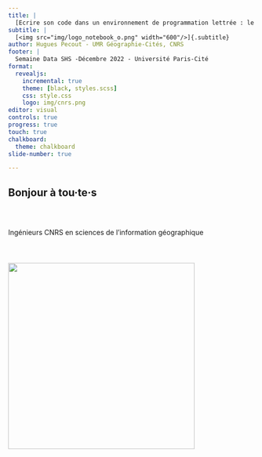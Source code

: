 ```yaml
---
title: |
  [Ecrire son code dans un environnement de programmation lettrée : le notebook]{.title}
subtitle: |
  [<img src="img/logo_notebook_o.png" width="600"/>]{.subtitle}
author: Hugues Pecout - UMR Géographie-Cités, CNRS
footer: |
  Semaine Data SHS -Décembre 2022 - Université Paris-Cité
format:
  revealjs:
    incremental: true
    theme: [black, styles.scss]
    css: style.css
    logo: img/cnrs.png
editor: visual
controls: true
progress: true
touch: true
chalkboard: 
  theme: chalkboard
slide-number: true

---
```




## Bonjour à tou·te·s

<p class="medpcenter" style="margin-top:60px;margin-bottom:0px;">Ingénieurs CNRS en sciences de l'information géographique</p>

<img src="img/users.png" style="float:left;margin-top:40px;" width="380"/>


<!-- <div id="rightls"> -->
<!-- <ul class="pucsmall22" style="margin-top:40px;"> -->
<!-- > - Le langage R comme outil principal -->
<!-- > - Production régulière de notebook R -->
<!-- > - Responsables du projet Rzine -->
<!-- </ul> -->


<!-- <div class="fragment"> -->
<!-- <img src="img/users2.png" style="float:left;margin-top:10px;margin-left:60px;" width="186"/> -->


<!-- <div id="rightseb"> -->
<!-- <ul class="xpucsmall" style="margin-top:50px;"> -->
<!-- > - <span style="color:#f7a41f;">Ingénieur de recherche</span> -->
<!-- > - <span style="color:#f7a41f;">Geomatique/Informatique</span> -->
<!-- > - <span style="color:#f7a41f;">Coord. du GT Notebook</span> -->
<!-- > - <span style="color:#f7a41f;">Membre du projet Rzine</span> -->
<!-- </ul> -->
<!-- </div> -->
<!-- </div> -->

<!-- </div> -->

<!-- <aside class="notes"> -->
<!-- Un groupe de travail inter-disciplinaire travaillant à un portail de ressources, ouvert, dédié à l'observation théorique et pratique des notebooks -->
<!-- </aside> -->


<!-- # {data-background="img/logo_notebook2.png" data-background-size="1000px"} -->

<!-- <h2>**Le notebook**</h2> -->

<!-- <br> -->
<!-- <br> -->
<!-- <br> -->
<!-- <br> -->
<!-- <br> -->
<!-- <br> -->
<!-- <br> -->
<!-- <br> -->
<!-- <br> -->
<!-- <br> -->



<!-- ## Définition -->

<!-- <p class="medpcenter" style="margin-top:40px;font-size:75%;">**Interface de programmation qui permet de combiner des sections en langage naturel et des sections en langage informatique**</p> -->

<!-- <p class="smallpcenter" style="margin-top:30px;font-size:55%;"><span style="color:grey;"><b>De nombreuses dénominations existent :</span></b></p> -->

<!-- <ul class="pucsmall2" style="margin-top:0px;font-size:50%;"> -->
<!-- > - <span style="color:grey;">*Article exécutable*</span> -->
<!-- > - <span style="color:grey;">*Document computationnel*</span> -->
<!-- > - <span style="color:grey;">*Document électronique interactif*</span> -->
<!-- > - <span style="color:grey;">*Bloc-note*</span> -->
<!-- > - <span style="color:grey;">*Cahiers de programmation*</span> -->
<!-- > - <span style="color:grey;">*Cahier électronique d'analyse*</span> -->
<!-- > - <span style="color:grey;">*Calepin électronique*</span> -->
<!-- > - <span style="color:grey;">*Carnet de code*</span> -->
<!-- > - <span style="color:grey;">*Manifeste algorithmique*</span> -->
<!-- > - <span style="color:grey;">**Notebook !**</span> -->
<!-- > - <span style="color:grey;">*...*</span> -->


<!-- </ul> -->


<!-- <p class="medpcenter" style="margin-top:30px;font-size:75%;">**Un notebook permet d'appliquer le paradigme de programmation lettrée, qui facilite le partage, le travail collaboratif et la reproductibilité**</p> -->


<!-- ## Une logique... des pratiques -->

<!-- <img src="img/notebook_1.png" style="margin-top:40px;" width="1000"/> -->

<!-- <p style="font-size:60%;">La mise en forme du texte se fait à l'aide d'un langage de balisage (Markdown, html...)</p> -->

<!-- ## Anatomie d'un notebook -->

<!-- <p class="smallpcenter" style="margin-top:70px;">Simple fichier texte<P> -->
<!-- <img src="img/notebook_2.png" style="margin-top:80px;" width="1000"/> -->

<!-- ## Notebook sans code ? -->

<!-- <img src="img/notebook_3.png" style="margin-top:120px;" width="1000"/> -->

<!-- ## Stylo d'Human-Num -->

<!-- <p class="smallpcenter" style="margin-top:40px;" >Développé par le [CRC-EN](https://ecrituresnumeriques.ca/fr/) avec le support [Érudit](https://www.erudit.org/fr/) et de la [TGIR Huma-Num](https://www.huma-num.fr/)</p> -->

<!-- <img src="img/stylo.png" style="margin-top:5px;" width="550"/> -->

<!-- <p class="smallpcenter" style="margin-top:30px;">Sinon, il existe beaucoup d'éditeurs libres ([CodiMD](https://hackmd.io/MVFMDJaVTkKM-s4IUz_q7A?both)...)</p> -->

<!-- ## Le Markdown (Gruber, 2004) -->

<!-- <div id="codermd"> -->
<!-- <p class="smallpcenter">Fichier Markdown (.md)</p> -->
<!-- ```{r, file = 'img/hackmd.md', eval=FALSE} -->
<!-- ``` -->

<!-- <p class="smallpcenter">-> Visualiser sur [HackMD](https://hackmd.io/MVFMDJaVTkKM-s4IUz_q7A?both)</p> -->

<!-- </div> -->

<!-- <div id="codehtml"> -->
<!-- <p class="smallpcenter">Texte mis en forme (sortie html)</p> -->
<!-- ![](img/hackmd.png) -->
<!-- </div> -->


<!-- ## Exemple de Notebook -->

<!-- ## Le Notebook Rmarkdown -->

<!-- <div id="codermd"> -->

<!-- <p class="smallpcenter">Fichier source (.rmd)</p> -->

<!-- ```{r, file = 'img/exemple.rmd', eval=FALSE} -->
<!-- ``` -->
<!-- </div> -->

<!-- <div id="codehtml"> -->

<!-- <p class="smallpcenter">Fichier en sortie (.html)</p> -->

<!-- ![](img/markdown.png) -->
<!-- </div> -->


<!-- ##  « Kniter » <img src="img/knito.png" width="85" style="margin-top:0px;margin-bottom:-15px;"/> un .rmd  -->

<!-- <img src="img/knitr_process.png" style="margin-top:30px;" width="800"/> -->

<!-- ##  {data-background="img/markdown2.png" data-background-size="1400px"} -->


<!-- ##  {data-background="img/markdown3.png" data-background-size="1400px"} -->


<!-- # {data-background="img/history.jpeg" data-background-size="750px"} -->

<!-- <br> -->
<!-- <br> -->
<!-- <br> -->
<!-- <br> -->
<!-- <br> -->
<!-- <br> -->
<!-- <br> -->
<!-- <br> -->
<!-- <br> -->
<!-- <br> -->



<!-- ## Les prémices -->


<!-- <div id="codermd2"> -->

<!-- <p class="medpcenter" style="margin-top:30px;"><span style="color:#f7a41f;">**Ancêtres du notebook :**</span></p> -->

<!-- <ul class="pucsmall22" style="margin-top:20px;"> -->
<!-- > - 1970 : Scratchpad (Axiom) -->
<!-- > - 1987 : MathCad  -->
<!-- > - 1988 : Mathematica  -->
<!-- > - 1989 : Maple  -->
<!-- > - 2011 : IPython -->
<!-- </ul> -->

<!-- <img src="img/Wolfram-Language-on-early-Mac.png" style="margin-top:40px;" width="300"/> -->


<!-- </div> -->

<!-- <div id="codehtml2"> -->

<!-- <p class="medpcenter" style="margin-top:30px;"><span style="color:#f7a41f;">**Émergence de la recherche reproductible**</span></p> -->

<!-- <p style="font-size:60%;margin-top:30px;">En 1976, **Jon Claerbout** publie l'ouvrage : <br> -->
<!-- [*Fundamentals of Geophysical Data Processing*](http://sepwww.stanford.edu/sep/prof/fgdp5.pdf)</p> -->

<!-- <p style="font-size:56%;">Cette 1ère version, non-reproductible, sera le début d'un long travail de recherche sur la reproductibilité de ses travaux... Via des notebooks.</p> -->


<!-- <p class="medpcenter" style="margin-top:90px;"><span style="color:#f7a41f;">**Émergence du Literate Programming**</span></p> -->

<!-- <p style="margin-top:20px;font-size:60%;">Le concept de **programmation lettrée** pensé et mis en oeuvre (1977-78) par **Donald Knuth** est lié à l'histoire des notebooks.</span></p>  -->


<!-- </div> -->


<!-- ## Programmation lettrée -->


<!-- <p class="smallpcenter" style="margin-top:40px;">La **programmation lettrée** est une approche de la programmation qui se veut différente du paradigme de programmation structurée.</p> -->

<!-- > <p style="font-size:50%;">Instead of imagining that our main task is to instruct a computer what to do, let us concentrate rather on explaining to human beings what we want a computer to do. <br> Donald Knuth, [LP Website citations page](http://www.literateprogramming.com/)</p> -->

<!-- > <p style="font-size:50%;">The practitioner of literate programming (...) strives for **a program that is comprehensible because its concepts have been introduced in an order that is best for human understanding** (...). <br> Donald Knuth, [LP Website citations page](http://www.literateprogramming.com/)</p> -->


<!-- <p class="smallpcenter">**Le paradigme de la programmation lettrée**, tel qu'il a été conçu par **Knuth**, s'éloigne dans son écriture de l'ordonnancement imposé par l'ordinateur, et à la place **autorise les développeurs à utiliser un ordre imposé par la logique et le fil de leur pensée**.</p> -->


<!-- ## Multiplication des NB et des plateformes -->

<!-- <img src="img/typonotebook.png" style="margin-top:10px;margin-bottom:0px;" width="670"/> -->

<!-- <p style="font-size:40%;color:grey;margin-top:5px;">S. Lau, I. Drosos, J. M. Markel and P. J. Guo, "The Design Space of Computational Notebooks: An Analysis of 60 Systems in Academia and Industry," 2020 IEEE Symposium on Visual Languages and Human-Centric Computing (VL/HCC), 2020<p> -->



<!-- ## Dernière génération -->

<!-- <img src="img/nouveau_notebook.png" style="margin-bottom:0px;" width="800"/> -->


<!-- ## 2022, l'année <img src="img/quarto.png" width="230" style="margin-top:0px;margin-bottom:-10px;"/>  -->


<!-- <img src="img/quarto2.png" style="margin-top:20px;" width="800"/> -->

<!-- <p class="smallpcenter">[**Quarto**](https://quarto.org/) permet l'utilisation de **R**, **Python**, **Julia**, **Javascript** (**OJS**)...</p> -->



<!-- ## Programmation lettrée & Notebook  -->

<!-- <br> -->

<!-- <img src="img/LP1.png" style="margin-top:60px;" width="800"/> -->

<!-- ## LP, Notebook & Reproductibilité -->

<!-- <img src="img/LP2.png" style="margin-top:60px;" width="800"/>  -->


<!-- # {data-background="img/partie4.png" data-background-size="500px"} -->

<!-- <br> -->
<!-- <br> -->
<!-- <br> -->
<!-- <br> -->
<!-- <br> -->
<!-- <br> -->
<!-- <br> -->
<!-- <br> -->
<!-- <br> -->
<!-- <br> -->


<!-- ## Git, GitHub, GitLab -->


<!-- <p class=smallpcenter" style="margin-top:80px;font-size:85%;">[**Git**](https://git-scm.com/) est un système de gestion de version distribué pour :</p>   -->

<!-- <ul class="pucsmall22"style="margin-top:10px;font-size:77%;"> -->
<!-- > - tracker les changement dans les fichiers texte          -->
<!-- > - gérer l’historique du code source        -->
<!-- > - partager le code dans des dépots distants        -->
<!-- </ul> -->

<!-- <br> -->
<!-- <br> -->
<!-- <p class=smallpcenter" style="margin-top:40px;font-size:83%;">[**GitHub**](https://github.com/) et [**GitLab**](https://about.gitlab.com/) hébèrgent des dépots distants et des services pour gérer des projets (issue tracker, collaboration, hébergement web, CI/CD).</p>   -->



<!-- ## Notebook + Git  -->

<!-- <ul class="pucsmall22"style="margin-top:60px;font-size:85%;"> -->

<!-- <li>Les sources des notebooks sont des fichiers texte</li>  -->

<!--   <ul class="pucsmall22"style="margin-top:15px;font-size:95%;"> -->
<!-- ➡️ Suivi des modifications (*commit*, branches, etc.) -->
<!--    </ul>   -->

<!-- <li style="margin-top:70px;">Certains ont besoin d'être compilé</li>    -->

<!--   <ul class="pucsmall22"style="font-size:95%;margin-top:15px;"> -->
<!-- ➡️ *Continuous Integration*   -->
<!--   </ul>       -->

<!-- <li  style="margin-top:70px;">Certains peuvent être déployés sur le web</li>    -->

<!--   <ul class="pucsmall22"style="font-size:95%;margin-top:15px;"> -->
<!-- ➡️ *Continuous Deployment*  -->
<!--   </ul>   -->

<!-- </ul>   -->



<!-- ## Exemple notebook Quarto -->

<!-- <br> -->
<!-- <br> -->
<!-- <br> -->

<!-- <img src="img/quarto.png" width="240" style="margin-top:0px;margin-bottom:-10px;margin-right:20px;"/> **+** <img src="img/R.png" width="80" style="margin-top:0px;margin-bottom:-10px;margin-right:20px;margin-left:20px;"/> **+** <img src="img/javascript.png" width="50" style="margin-top:0px;margin-bottom:-10px;margin-right:20px;margin-left:20px;"/> **+** <img src="img/git.png" width="120" style="margin-top:0px;margin-bottom:-10px;margin-left:20px;margin-right:20px;"/> **+** <img src="img/github_blanc.png" width="170" style="margin-top:0px;margin-bottom:0px;margin-left:20px;"/>  -->

<!-- <br> -->
<!-- <br> -->
<!-- <br> -->

<!-- <p style="font-size:115%;">[Cliquez-ici !](https://rcarto.github.io/Quarto/)</p> -->


<!-- # {data-background="img/ccl.png" data-background-size="1000px"} -->

<!-- <br> -->
<!-- <br> -->
<!-- <br> -->
<!-- <br> -->
<!-- <br> -->
<!-- <br> -->
<!-- <br> -->
<!-- <br> -->
<!-- <br> -->
<!-- <br> -->



<!-- ## Conclusion -->

<!-- <div id="leftt"> -->
<!-- <p style="margin-top:70px;font-size:90%;">Un **format de publication**<br> scientifique légitime</p>  -->

<!-- <ul class="pucsmall22" style="margin-top:60px;font-size:81%;"> -->
<!-- > - [Rzine](rzine.fr), pour la pratique de R en SHS       -->
<!-- > - [Computo](https://computo.sfds.asso.fr/) de la SFdS     -->
<!-- > - [Programming Historian](https://programminghistorian.org)  -->
<!-- > - ... -->
<!-- </ul>   -->
<!-- </div>   -->


<!-- <div id="rightt">  -->
<!-- <p style="margin-top:70px;font-size:90%;">Nombreux templates,<br>**multiples usages**</p>  -->

<!-- <ul class="xpucsmall" style="margin-top:23px;font-size:62%;"> -->
<!--       > - <span style="color:grey;">*Article*</span>   -->
<!--       > - <span style="color:grey;">*Manuel*</span>     -->
<!--       > - <span style="color:grey;">*Rapports*</span>    -->
<!--       > - <span style="color:grey;">*Livre*</span>   -->
<!--       > - <span style="color:grey;">*Tutoriel*</span> -->
<!--       > - <span style="color:grey;">*Cours - Exercice*</span> -->
<!--       > - <span style="color:grey;">*Blog - Site web*</span>    -->
<!--       > - <span style="color:grey;">*curriculum vitae*</span>    -->
<!--       > - <span style="color:grey;">*Diaporama*</span>  -->
<!--       > - <span style="color:grey;">*...*</span>  -->
<!-- </ul>   -->
<!-- </div>  -->



<!-- ## Ceci est un notebook... -->

<!-- ```{r, echo=TRUE, eval=TRUE, warning=FALSE, message=FALSE} -->

<!-- # Chargement des librairies -->
<!-- library(sf) -->
<!-- library(leaflet) -->

<!-- # Création d'un point (localisation centre des colloques) -->
<!-- ptsfg <- st_point(c(2.36652, 48.9071886)) -->
<!-- ptsfc <- st_sfc(ptsfg, crs = (4326)) -->
<!-- ptdf <- data.frame(id= 1, name = "Vous êtes ici !") -->
<!-- Here <- st_sf(ptdf,geometry = ptsfc) -->


<!-- # Affichage du point - carte interactive -->
<!-- mamap <- leaflet(Here, width = 950, height = 550) %>% -->
<!--   addTiles() %>% -->
<!--   addMarkers(data = Here, popup = "❤️mate-shs❤️") -->
<!-- ``` -->



<!-- ## Vous êtes ici ! -->

<!-- ```{r, echo=FALSE} -->
<!-- mamap -->
<!-- ``` -->

<!-- ## Merci de votre attention -->

<!-- <br> -->
<!-- <p style="margin-top:0px;margin-bottom:0px;font-size:100%;">**Diapositives libres** (CC BY-SA 4.0)</p> -->
<!-- <p style="margin-top:10px;margin-bottom:0px;font-size:65%;">Slides : https://huguespecout.github.io/notebook_mateshs/#/</p> -->
<!-- <p style="margin-top:5px;margin-bottom:0px;font-size:65%;">Code source : https://github.com/HuguesPecout/notebook_mateshs</p> -->


<!-- <br> -->
<!-- <p style="margin-top:30px;margin-bottom:10px;font-size:100%;">**Contact**</p> -->
<!-- <p style="margin-top:10px;margin-bottom:0px;font-size:70%;">hugues.pecout@cnrs.fr</p> -->
<!-- <p style="margin-top:5px;margin-bottom:0px;font-size:70%;">timothee.giraud@cnrs.fr</p> -->
<!-- <p style="margin-top:5px;margin-bottom:0px;font-size:70%;">sebastien.rey-coyrehourcq@univ-rouen.fr (GT Notebook)</p> -->

<!-- <br> -->
<!-- [<img src="img/twitter.png" width="45"/ style="margin-top:15px;margin-bottom:-10px;margin-right:10px;">](https://gitlab.huma-num.fr/rzine/site)@rzine_shs -->


<!-- ## Info session -->

<!-- <br> -->

<!-- ```{r, echo=FALSE, eval=TRUE} -->

<!-- sessionInfo() -->


<!-- ```   -->

